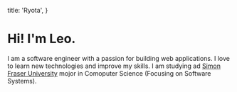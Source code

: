   title: 'Ryota',
}

# Hi! I'm Leo.

I am a software engineer with a passion for building web applications. I love to learn new technologies and improve my skills. I am studying ad [Simon Fraser University](https://www.sfu.ca/) mojor in Comoputer Science (Focusing on Software Systems).


　

<ReturnButton />
